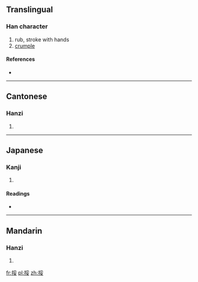 ==Translingual==

===Han character===
{{Han char|rn=64|rad=手|as=07|sn=10|four=5204<sub>7</sub>|canj=手月女 (QBV)}}

# rub, stroke with hands
# [[crumple]]

====References====
* {{Han ref|kx=0432.070|dkj=12109|dj=0781.150|hdz=31886.010|uh=633C|ud=25404|bh=D1BD|bd=53693}}

----

==Cantonese==

===Hanzi===
{{yue-hanzi|jyut=|y=no4}}

# {{defn|lang=yue|sort=手07}}

----

==Japanese==

===Kanji===
{{ja-kanji|grade=|rs=手07}}

# {{defn|lang=ja|sort=手07}}

====Readings====
* {{ja-readings|on=[[だ]] (da), [[な]] (na), [[だい]] (dai), [[ない]] (nai)|kun=[[おとす]] (otosu)}}

----

==Mandarin==

===Hanzi===
{{cmn-hanzi|pin=[[nuò]] ([[nuo4]])|wg=no<sup>4</sup>}}

# {{defn|lang=cmn|sort=手07}}

[[fr:挼]]
[[pl:挼]]
[[zh:挼]]